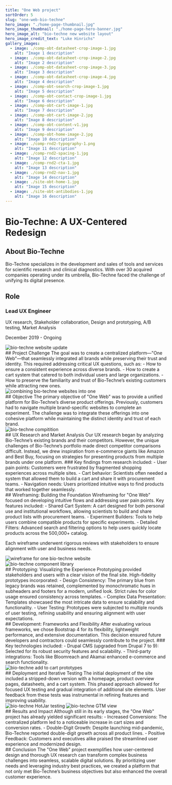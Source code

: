 ```yaml
---
title: "One Web project"
sortOrder: 5
slug: "one-web-bio-techne"
hero_image: "./home-page-thumbnail.jpg"
hero_image_thumbnail: "./home-page-hero-banner.jpg"
hero_image_alt: "bio-techne new website layout"
hero_image_credit_text: "Luke Hinrichs"
gallery_images:
  - image: ./comp-obt-datasheet-crop-image-1.jpg
    alt: "Image 1 description"
  - image: ./comp-obt-datasheet-crop-image-2.jpg
    alt: "Image 2 description"
  - image: ./comp-obt-datasheet-crop-image-3.jpg
    alt: "Image 3 description"
  - image: ./comp-obt-datasheet-crop-image-4.jpg
    alt: "Image 4 description"
  - image: ./comp-obt-search-crop-image-1.jpg
    alt: "Image 5 description"
  - image: ./comp-obt-contact-crop-image-1.jpg
    alt: "Image 6 description"
  - image: ./comp-obt-cart-image-1.jpg
    alt: "Image 7 description"
  - image: ./comp-obt-cart-image-2.jpg
    alt: "Image 8 description"
  - image: ./comp-obt-content-v1.jpg
    alt: "Image 9 description"
  - image: ./comp-obt-home-image-2.jpg
    alt: "Image 10 description"
  - image: ./comp-rnd2-typography-1.png
    alt: "Image 11 description"
  - image: ./comp-rnd2-spacing-1.jpg
    alt: "Image 12 description"
  - image: ./comp-rnd2-cta-1.jpg
    alt: "Image 13 description"
  - image: ./comp-rnd2-nav-1.jpg
    alt: "Image 14 description"
  - image: ./site-obt-home-1.jpg
    alt: "Image 15 description"
  - image: ./site-obt-antibodies-1.jpg
    alt: "Image 16 description"
---
```



# Bio-Techne: A UX-Centered Redesign

<ProjectSection twoColumn leftSide={true}>
  <div>
    <h2 className="uppercase">About Bio-Techne</h2>
    <p>
      Bio-Techne specializes in the development and sales of tools and services for scientific research and clinical diagnostics. With over 30 acquired companies operating under its umbrella, Bio-Techne faced the challenge of unifying its digital presence.
    </p>
  </div>
  <div>
    <h2>Role</h2>
    <h3>Lead UX Engineer</h3>
    <p className="font-thin">UX research, Stakeholder collaboration, Design and prototyping, A/B testing, Market Analysis</p>
    <p>December 2019 - Ongoing</p>
  </div>
</ProjectSection>

<ProjectSection bgColor="bg-slate-50" extraClasses="flex items-center">
<Image src="one-web-bio-techne/bio-techne-pages.png" alt="bio-techne website update" className="w-full" />
</ProjectSection>

<ProjectSection fiftyFifty>
<div>
## Project Challenge
The goal was to create a centralized platform—"One Web"—that seamlessly integrated all brands while preserving their trust and identity. This required addressing critical UX questions, such as:
- How to ensure a consistent experience across diverse brands.
- How to create a cart system that catered to both individual users and large organizations.
- How to preserve the familiarity and trust of Bio-Techne’s existing customers while attracting new ones.
</div>
<div>
<Image src="one-web-bio-techne/brand-consolidation.jpg" alt="combining bio-techne websites into one" className="rounded-lg shadow-lg w-full" />
</div>
</ProjectSection>

<ProjectSection bgColor="bg-slate-50">
## Objective
The primary objective of "One Web" was to provide a unified platform for Bio-Techne’s diverse product offerings. Previously, customers had to navigate multiple brand-specific websites to complete an experiment. The challenge was to integrate these offerings into one cohesive platform while maintaining the distinct identity and trust of each brand.
</ProjectSection>

<ProjectSection fiftyFifty>
<div>
<Image src="one-web-bio-techne/compitition.jpg" alt="bio-techne compitition" className="rounded-lg shadow-lg w-full" />
</div>
<div>
## UX Research and Market Analysis
Our UX research began by analyzing Bio-Techne’s existing brands and their competitors. However, the unique challenges of Bio-Techne’s portfolio made direct competitor comparisons difficult. Instead, we drew inspiration from e-commerce giants like Amazon and Best Buy, focusing on strategies for presenting products from multiple brands under one platform.
### Key findings from research included:
- User pain points: Customers were frustrated by fragmented shopping experiences across multiple sites.
- Cart behavior: Scientists often needed a system that allowed them to build a cart and share it with procurement teams.
- Navigation needs: Users prioritized intuitive ways to find products that worked together seamlessly.
</div>
</ProjectSection>

<ProjectSection bgColor="bg-slate-50" fiftyFifty>
<div>
## Wireframing: Building the Foundation
Wireframing for "One Web" focused on developing intuitive flows and addressing user pain points. Key features included:
- Shared Cart System: A cart designed for both personal use and institutional workflows, allowing scientists to build and share product lists with procurement teams.
- Experiment Builders: Tools to help users combine compatible products for specific experiments.
- Detailed Filters: Advanced search and filtering options to help users quickly locate products across the 500,000+ catalog.
<p>Each wireframe underwent rigorous reviews with stakeholders to ensure alignment with user and business needs.</p>
</div>
<div>
<Image src="one-web-bio-techne/one-web-workflow.png" alt="wireframe for one bio-techne website" className="rounded-lg shadow-lg w-full" />
</div>
</ProjectSection>

<ProjectSection fiftyFifty>
<div>
<Image src="one-web-bio-techne/figma-comps-components.jpg" alt="bio-techne component library" className="rounded-lg shadow-lg w-full" />
</div>
<div>
## Prototyping: Visualizing the Experience
Prototyping provided stakeholders and users with a clear vision of the final site. High-fidelity prototypes incorporated:
- Design Consistency: The primary blue from legacy brands was retained, complemented by monochromatic hues in subheaders and footers for a modern, unified look. Strict rules for color usage ensured consistency across templates.
- Complex Data Presentation: Templates showcased the most intricate data to ensure scalability and functionality.
- User Testing: Prototypes were subjected to multiple rounds of user testing, refining usability and ensuring alignment with user expectations.
</div>
</ProjectSection>

<ProjectSection bgColor="bg-slate-50" fiftyFifty>
<div>
## Development: Frameworks and Flexibility
After evaluating various frameworks, we chose Bootstrap 4 for its flexibility, lightweight performance, and extensive documentation. This decision ensured future developers and contractors could seamlessly contribute to the project.
### Key technologies included:
- Drupal CMS (upgraded from Drupal 7 to 9): Selected for its robust security features and scalability.
- Third-party integrations: Tools like Bloomreach and Akamai enhanced e-commerce and search functionality.
</div>
<div>
  <Image src="one-web-bio-techne/work-flow-product-pages.jpg" alt="bio-techne add to cart prototypes" className="rounded-lg shadow-lg w-full" />
</div>
</ProjectSection>

<ProjectSection>
## Deployment and Iterative Testing
The initial deployment of the site included a stripped-down version with a homepage, product overview pages, datasheets, and a cart system. This phased approach allowed for focused UX testing and gradual integration of additional site elements. User feedback from these tests was instrumental in refining features and improving usability.
</ProjectSection>

<ProjectSection bgColor="bg-slate-50" fiftyFifty>
<div>
<Image src="one-web-bio-techne/hot-jar-testing.jpg" alt="bio-techne HotJar testing" className="rounded-lg shadow-lg w-full mb-6" />
<Image src="one-web-bio-techne/Analytics-360.png" alt="bio-techne GTM view" className="rounded-lg shadow-lg w-full" />
</div>
<div>
## Results and Impact
Although still in its early stages, the "One Web" project has already yielded significant results:
- Increased Conversions: The centralized platform led to a noticeable increase in cart sizes and conversion rates.
- Double-Digit Growth: Despite launching mid-pandemic, Bio-Techne reported double-digit growth across all product lines.
- Positive Feedback: Customers and executives alike praised the streamlined user experience and modernized design.
</div>
</ProjectSection>

<ProjectSection>
## Conclusion
The "One Web" project exemplifies how user-centered design and thorough UX research can transform complex business challenges into seamless, scalable digital solutions. By prioritizing user needs and leveraging industry best practices, we created a platform that not only met Bio-Techne’s business objectives but also enhanced the overall customer experience.
</ProjectSection>
